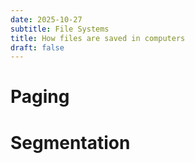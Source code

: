 ```yaml
---
date: 2025-10-27
subtitle: File Systems
title: How files are saved in computers
draft: false
---
```


# Paging

# Segmentation 
